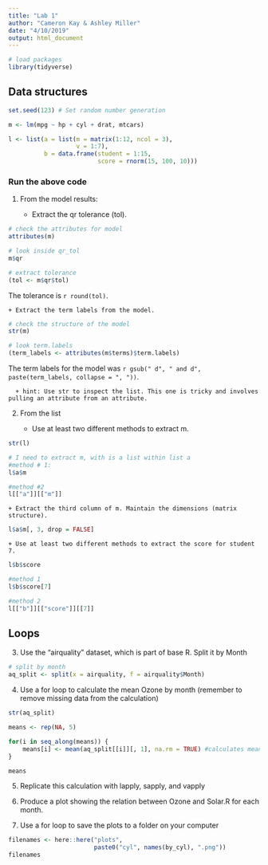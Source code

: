 ```yaml
---
title: "Lab 1"
author: "Cameron Kay & Ashley Miller"
date: "4/10/2019"
output: html_document
---
```


```r
# load packages
library(tidyverse)
```

## Data structures
```r
set.seed(123) # Set random number generation

m <- lm(mpg ~ hp + cyl + drat, mtcars)

l <- list(a = list(m = matrix(1:12, ncol = 3),
                   v = 1:7),
          b = data.frame(student = 1:15,
                         score = rnorm(15, 100, 10)))

```

### Run the above code

1. From the model results:

    + Extract the qr tolerance (tol).
    
```r
# check the attributes for model
attributes(m)

# look inside qr_tol
m$qr

# extract tolerance
(tol <- m$qr$tol)

```

The tolerance is `r round(tol)`. 

    + Extract the term labels from the model.

```r
# check the structure of the model
str(m)

# look term.labels
(term_labels <- attributes(m$terms)$term.labels)
```

The term labels for the model was `r gsub(" d", " and d", paste(term_labels, collapse = ", "))`.
  
      + hint: Use str to inspect the list. This one is tricky and involves pulling an attribute from an attribute.
    
2. From the list

    + Use at least two different methods to extract m.

```r

str(l)

# I need to extract m, with is a list within list a
#method # 1:
l$a$m

#method #2
l[["a"]][["m"]]

```

    + Extract the third column of m. Maintain the dimensions (matrix structure).
 
```r

l$a$m[, 3, drop = FALSE]

```
   
    + Use at least two different methods to extract the score for student 7.

```r

l$b$score

#method 1
l$b$score[7]

#method 2
l[["b"]][["score"]][[7]]

```

## Loops

3. Use the “airquality” dataset, which is part of base R. Split it by Month
```r
# split by month
aq_split <- split(x = airquality, f = airquality$Month)
```

4. Use a for loop to calculate the mean Ozone by month (remember to remove missing data from the calculation)

```r

str(aq_split)

means <- rep(NA, 5)

for(i in seq_along(means)) {
    means[i] <- mean(aq_split[[i]][, 1], na.rm = TRUE) #calculates mean of column 1 (Ozone) for each list
}

means

```

5. Replicate this calculation with lapply, sapply, and vapply

6. Produce a plot showing the relation between Ozone and Solar.R for each month.

7. Use a for loop to save the plots to a folder on your computer

```r

filenames <- here::here("plots", 
                        paste0("cyl", names(by_cyl), ".png"))
filenames

```

